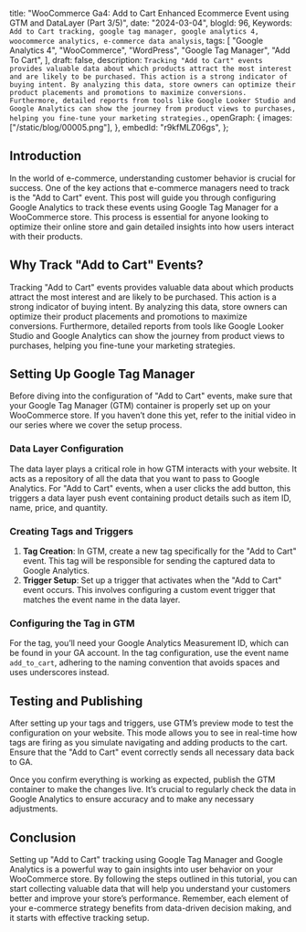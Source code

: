   title:
    "WooCommerce Ga4: Add to Cart Enhanced Ecommerce Event using GTM and DataLayer (Part 3/5)",
  date: "2024-03-04",
  blogId: 96,
  Keywords: `Add to Cart tracking, google tag manager, google analytics 4, woocommerce analytics, e-commerce data analysis`,
  tags: [
    "Google Analytics 4",
    "WooCommerce",
    "WordPress",
    "Google Tag Manager",
    "Add To Cart",
  ],
  draft: false,
  description: `Tracking "Add to Cart" events provides valuable data about which products attract the most interest and are likely to be purchased. This action is a strong indicator of buying intent. By analyzing this data, store owners can optimize their product placements and promotions to maximize conversions. Furthermore, detailed reports from tools like Google Looker Studio and Google Analytics can show the journey from product views to purchases, helping you fine-tune your marketing strategies.`,
  openGraph: {
    images: ["/static/blog/00005.png"],
  },
  embedId: "r9kfMLZ06gs",
};

<BlogHeader metadata={metadata} />

## Introduction

In the world of e-commerce, understanding customer behavior is crucial for success. One of the key actions that e-commerce managers need to track is the "Add to Cart" event. This post will guide you through configuring Google Analytics to track these events using Google Tag Manager for a WooCommerce store. This process is essential for anyone looking to optimize their online store and gain detailed insights into how users interact with their products.

## Why Track "Add to Cart" Events?

Tracking "Add to Cart" events provides valuable data about which products attract the most interest and are likely to be purchased. This action is a strong indicator of buying intent. By analyzing this data, store owners can optimize their product placements and promotions to maximize conversions. Furthermore, detailed reports from tools like Google Looker Studio and Google Analytics can show the journey from product views to purchases, helping you fine-tune your marketing strategies.

## Setting Up Google Tag Manager

Before diving into the configuration of "Add to Cart" events, make sure that your Google Tag Manager (GTM) container is properly set up on your WooCommerce store. If you haven’t done this yet, refer to the initial video in our series where we cover the setup process.

### Data Layer Configuration

The data layer plays a critical role in how GTM interacts with your website. It acts as a repository of all the data that you want to pass to Google Analytics. For "Add to Cart" events, when a user clicks the add button, this triggers a data layer push event containing product details such as item ID, name, price, and quantity.

### Creating Tags and Triggers

1. **Tag Creation**: In GTM, create a new tag specifically for the "Add to Cart" event. This tag will be responsible for sending the captured data to Google Analytics.
2. **Trigger Setup**: Set up a trigger that activates when the "Add to Cart" event occurs. This involves configuring a custom event trigger that matches the event name in the data layer.

### Configuring the Tag in GTM

For the tag, you’ll need your Google Analytics Measurement ID, which can be found in your GA account. In the tag configuration, use the event name `add_to_cart`, adhering to the naming convention that avoids spaces and uses underscores instead.

## Testing and Publishing

After setting up your tags and triggers, use GTM’s preview mode to test the configuration on your website. This mode allows you to see in real-time how tags are firing as you simulate navigating and adding products to the cart. Ensure that the "Add to Cart" event correctly sends all necessary data back to GA.

Once you confirm everything is working as expected, publish the GTM container to make the changes live. It’s crucial to regularly check the data in Google Analytics to ensure accuracy and to make any necessary adjustments.

## Conclusion

Setting up "Add to Cart" tracking using Google Tag Manager and Google Analytics is a powerful way to gain insights into user behavior on your WooCommerce store. By following the steps outlined in this tutorial, you can start collecting valuable data that will help you understand your customers better and improve your store’s performance. Remember, each element of your e-commerce strategy benefits from data-driven decision making, and it starts with effective tracking setup.
